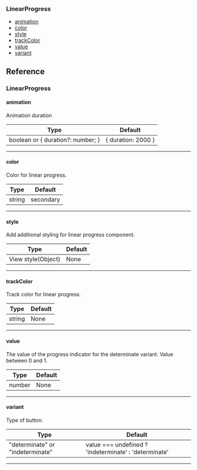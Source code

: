 ### LinearProgress

- [animation](#animation)
- [color](#color)
- [style](#style)
- [trackColor](#trackcolor)
- [value](#value)
- [variant](#variant)

## Reference

### LinearProgress

#### animation

Animation duration

| Type                              | Default            |
| --------------------------------- | ------------------ |
| boolean or { duration?: number; } | { duration: 2000 } |

---

#### color

Color for linear progress.

| Type   | Default   |
| ------ | --------- |
| string | secondary |

---

#### style

Add additional styling for linear progress component.

| Type               | Default |
| ------------------ | ------- |
| View style(Object) | None    |

---

#### trackColor

Track color for linear progress.

| Type   | Default |
| ------ | ------- |
| string | None    |

---

#### value

The value of the progress indicator for the determinate variant. Value between 0 and 1.

| Type   | Default |
| ------ | ------- |
| number | None    |

---

#### variant

Type of button.

| Type                             | Default                                               |
| -------------------------------- | ----------------------------------------------------- |
| "determinate" or "indeterminate" | value === undefined ? 'indeterminate' : 'determinate' |

---
